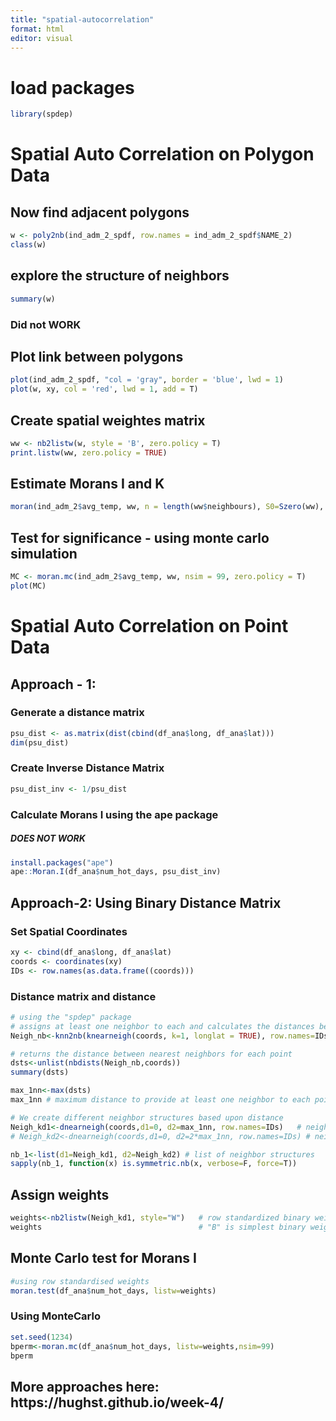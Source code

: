 ```yaml
---
title: "spatial-autocorrelation"
format: html
editor: visual
---
```


# load packages

```r
library(spdep)
```

# Spatial Auto Correlation on Polygon Data

## Now find adjacent polygons
```r
w <- poly2nb(ind_adm_2_spdf, row.names = ind_adm_2_spdf$NAME_2)
class(w)
```

## explore the structure of neighbors
```r
summary(w)
```


### Did not WORK
## Plot link between polygons
```r
plot(ind_adm_2_spdf, "col = 'gray", border = 'blue', lwd = 1)
plot(w, xy, col = 'red', lwd = 1, add = T)
```
## Create spatial weightes matrix
```r
ww <- nb2listw(w, style = 'B', zero.policy = T)
print.listw(ww, zero.policy = TRUE)
```
## Estimate Morans I and K
```r
moran(ind_adm_2$avg_temp, ww, n = length(ww$neighbours), S0=Szero(ww), zero.policy = TRUE)
```

## Test for significance - using monte carlo simulation

```r
MC <- moran.mc(ind_adm_2$avg_temp, ww, nsim = 99, zero.policy = T)
plot(MC)
```

# Spatial Auto Correlation on Point Data

## Approach - 1: 
### Generate a distance matrix
```r
psu_dist <- as.matrix(dist(cbind(df_ana$long, df_ana$lat)))
dim(psu_dist)
```
### Create Inverse Distance Matrix
```r
psu_dist_inv <- 1/psu_dist
```

### Calculate Morans I using the ape package

##### DOES NOT WORK
```r
install.packages("ape")
ape::Moran.I(df_ana$num_hot_days, psu_dist_inv)
```

## Approach-2: Using Binary Distance Matrix

### Set Spatial Coordinates
```r
xy <- cbind(df_ana$long, df_ana$lat)
coords <- coordinates(xy)
IDs <- row.names(as.data.frame((coords)))
```

### Distance matrix and distance
```r
# using the "spdep" package
# assigns at least one neighbor to each and calculates the distances between
Neigh_nb<-knn2nb(knearneigh(coords, k=1, longlat = TRUE), row.names=IDs)

# returns the distance between nearest neighbors for each point
dsts<-unlist(nbdists(Neigh_nb,coords)) 
summary(dsts)

```

```r
max_1nn<-max(dsts)
max_1nn # maximum distance to provide at least one neighbor to each point
```

```r
# We create different neighbor structures based upon distance
Neigh_kd1<-dnearneigh(coords,d1=0, d2=max_1nn, row.names=IDs)   # neighbors within maximum distance
# Neigh_kd2<-dnearneigh(coords,d1=0, d2=2*max_1nn, row.names=IDs) # neighbors within 2X maximum distance

nb_1<-list(d1=Neigh_kd1, d2=Neigh_kd2) # list of neighbor structures
sapply(nb_1, function(x) is.symmetric.nb(x, verbose=F, force=T))
```

## Assign weights
```r
weights<-nb2listw(Neigh_kd1, style="W")   # row standardized binary weights, using minimum distance for one neighbor
weights                                   # "B" is simplest binary weights
```

## Monte Carlo test for Morans I

```r
#using row standardised weights
moran.test(df_ana$num_hot_days, listw=weights)  
```


### Using MonteCarlo
```r
set.seed(1234)
bperm<-moran.mc(df_ana$num_hot_days, listw=weights,nsim=99)
bperm
```


## More approaches here: https://hughst.github.io/week-4/